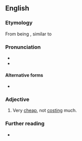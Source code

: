 ==English==

===Etymology===
From being {{l|en|inexpensive}}, similar to {{l|en|[[chip|chips]]|gloss=French fries}}

===Pronunciation===
* {{audio|en|EN-AU ck1 cheap as chips.ogg|Audio (AU)}}
* {{audio|en|En-au-cheap as chips.ogg|Audio (AUS)}}

====Alternative forms====
* {{l|en|cheap-as-chips}}

===Adjective===
{{en-adj|-}}

# {{lb|en|British|NZ|Australia|simile}} Very [[cheap]], not [[cost]]ing much.

===Further reading===
* {{R:Lexico}}